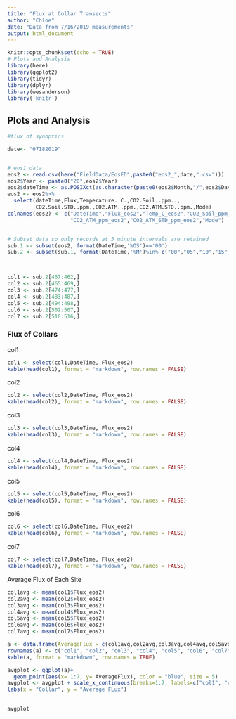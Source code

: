 ```yaml
---
title: "Flux at Collar Transects"
author: "Chloe"
date: "Data from 7/16/2019 measurements"
output: html_document
---
```


```r
knitr::opts_chunk$set(echo = TRUE)
# Plots and Analysis
library(here)
library(ggplot2)
library(tidyr)
library(dplyr)
library(wesanderson)
library('knitr')

```

## Plots and Analysis

```r
#flux of synoptics 

date<- "07182019"


# eos1 data
eos2 <- read.csv(here("FieldData/EosFD",paste0("eos2_",date,".csv")))
eos2$Year <- paste0("20",eos2$Year)
eos2$dateTime <- as.POSIXct(as.character(paste0(eos2$Month,"/",eos2$Day,"/",eos2$Year," ",eos2$Time)), format = "%m/%d/%Y %H:%M:%OS")
eos2 <- eos2%>%
  select(dateTime,Flux,Temperature..C.,CO2.Soil..ppm..,
         CO2.Soil.STD..ppm.,CO2.ATM..ppm.,CO2.ATM.STD..ppm.,Mode)
colnames(eos2) <- c("DateTime","Flux_eos2","Temp_C_eos2","CO2_Soil_ppm_eos2","CO2_Soil_STD_ppm_eos2",
                    "CO2_ATM_ppm_eos2","CO2_ATM_STD_ppm_eos2","Mode")


# Subset data so only records at 5 minute intervals are retained
sub.1 <- subset(eos2, format(DateTime,'%OS')=='00')
sub.2 <- subset(sub.1, format(DateTime,'%M')%in% c("00","05","10","15","20","25","30","35","40","45","50","55","60"))



col1 <- sub.2[467:462,]
col2 <- sub.2[465:469,]
col3 <- sub.2[474:477,]
col4 <- sub.2[483:487,]
col5 <- sub.2[494:498,]
col6 <- sub.2[502:507,]
col7 <- sub.2[510:516,]

```


### Flux of Collars 

col1
```r

col1 <- select(col1,DateTime, Flux_eos2)
kable(head(col1), format = "markdown", row.names = FALSE)

```

col2
```r

col2 <- select(col2,DateTime, Flux_eos2)
kable(head(col2), format = "markdown", row.names = FALSE)

```
col3
```r

col3 <- select(col3,DateTime, Flux_eos2)
kable(head(col3), format = "markdown", row.names = FALSE)

```
col4
```r

col4 <- select(col4,DateTime, Flux_eos2)
kable(head(col4), format = "markdown", row.names = FALSE)

```
col5
```r

col5 <- select(col5,DateTime, Flux_eos2)
kable(head(col5), format = "markdown", row.names = FALSE)

```
col6
```r

col6 <- select(col6,DateTime, Flux_eos2)
kable(head(col6), format = "markdown", row.names = FALSE)

```
col7
```r

col7 <- select(col7,DateTime, Flux_eos2)
kable(head(col7), format = "markdown", row.names = FALSE)

```

Average Flux of Each Site
```r
col1avg <- mean(col1$Flux_eos2)
col2avg <- mean(col2$Flux_eos2)
col3avg <- mean(col3$Flux_eos2)
col4avg <- mean(col4$Flux_eos2)
col5avg <- mean(col5$Flux_eos2)
col6avg <- mean(col6$Flux_eos2)
col7avg <- mean(col7$Flux_eos2)

a <- data.frame(AverageFlux = c(col1avg,col2avg,col3avg,col4avg,col5avg,col6avg,col7avg))
rownames(a) <- c("col1", "col2", "col3", "col4", "col5", "col6", "col7")
kable(a, format = "markdown", row.names = TRUE)

avgplot <- ggplot(a)+
  geom_point(aes(x= 1:7, y= AverageFlux), color = "blue", size = 5) 
avgplot <- avgplot + scale_x_continuous(breaks=1:7, labels=c("col1", "col2", "col3", "col4", "col5", "col6", "col7")) +
labs(x = "Collar", y = "Average FLux")
        

avgplot

```
